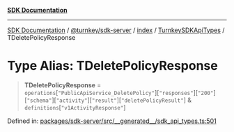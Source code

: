 [**SDK Documentation**](../../../../../../README.mdx)

***

[SDK Documentation](../../../../../../packages.mdx) / [@turnkey/sdk-server](../../../../README.mdx) / [index](../../../README.mdx) / [TurnkeySDKApiTypes](../README.mdx) / TDeletePolicyResponse

# Type Alias: TDeletePolicyResponse

> **TDeletePolicyResponse** = `operations`\[`"PublicApiService_DeletePolicy"`\]\[`"responses"`\]\[`"200"`\]\[`"schema"`\]\[`"activity"`\]\[`"result"`\]\[`"deletePolicyResult"`\] & `definitions`\[`"v1ActivityResponse"`\]

Defined in: [packages/sdk-server/src/\_\_generated\_\_/sdk\_api\_types.ts:501](https://github.com/tkhq/sdk/blob/078f5423e923fbd1d7fd39440402d7f01d09c3d0/packages/sdk-server/src/__generated__/sdk_api_types.ts#L501)

